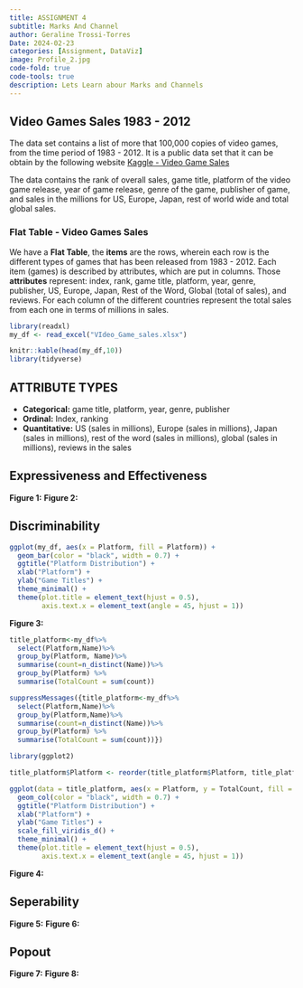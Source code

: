 ```yaml
---
title: ASSIGNMENT 4
subtitle: Marks And Channel
author: Geraline Trossi-Torres
Date: 2024-02-23
categories: [Assignment, DataViz]
image: Profile_2.jpg
code-fold: true
code-tools: true
description: Lets Learn abour Marks and Channels
---
```


## Video Games Sales 1983 - 2012

The data set contains a list of more that 100,000 copies of video games, from the time period of 1983 - 2012. It is a public data set that it can be obtain by the following website [Kaggle - Video Game Sales](https://www.kaggle.com/datasets/gregorut/videogamesales?resource=download)

The data contains the rank of overall sales, game title, platform of the video game release, year of game release, genre of the game, publisher of game, and sales in the millions for US, Europe, Japan, rest of world wide and total global sales. 

### Flat Table - Video Games Sales

We have a **Flat Table**, the **items** are the rows, wherein each row is the different types of games that has been released from 1983 - 2012. Each item (games) is described by attributes, which are put in columns. Those **attributes** represent: index, rank, game title, platform, year, genre, publisher, US, Europe, Japan, Rest of the Word, Global (total of sales), and reviews. For each column of the different countries represent the total sales from each one in terms of millions in sales.

```r
library(readxl)
my_df <- read_excel("VIdeo_Game_sales.xlsx")

knitr::kable(head(my_df,10))
library(tidyverse)
```

## ATTRIBUTE TYPES

* **Categorical:** game title, platform, year, genre, publisher
* **Ordinal:** Index, ranking
* **Quantitative:** US (sales in millions), Europe (sales in millions), Japan (sales in millions), rest of the word (sales in millions), global  (sales in millions), reviews in the sales

## Expressiveness and Effectiveness

**Figure 1:** 
**Figure 2:** 

## Discriminability

```r
ggplot(my_df, aes(x = Platform, fill = Platform)) +
  geom_bar(color = "black", width = 0.7) +
  ggtitle("Platform Distribution") +
  xlab("Platform") +
  ylab("Game Titles") +
  theme_minimal() +
  theme(plot.title = element_text(hjust = 0.5),
        axis.text.x = element_text(angle = 45, hjust = 1))
```

**Figure 3:** 

```r
title_platform<-my_df%>%
  select(Platform,Name)%>%
  group_by(Platform, Name)%>%
  summarise(count=n_distinct(Name))%>%
  group_by(Platform) %>%
  summarise(TotalCount = sum(count))

suppressMessages({title_platform<-my_df%>%
  select(Platform,Name)%>%
  group_by(Platform,Name)%>%
  summarise(count=n_distinct(Name))%>%
  group_by(Platform) %>%
  summarise(TotalCount = sum(count))})

library(ggplot2)

title_platform$Platform <- reorder(title_platform$Platform, title_platform$TotalCount)

ggplot(data = title_platform, aes(x = Platform, y = TotalCount, fill = Platform)) +
  geom_col(color = "black", width = 0.7) +
  ggtitle("Platform Distribution") +
  xlab("Platform") +
  ylab("Game Titles") +
  scale_fill_viridis_d() +
  theme_minimal() +
  theme(plot.title = element_text(hjust = 0.5),
        axis.text.x = element_text(angle = 45, hjust = 1))
```

**Figure 4:** 

## Seperability

**Figure 5:** 
**Figure 6:** 

## Popout

**Figure 7:** 
**Figure 8:**
